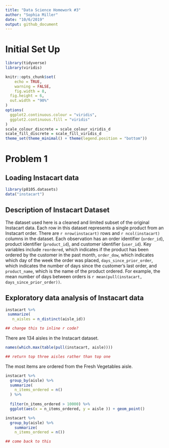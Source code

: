 ```yaml
---
title: "Data Science Homework #3"
author: "Sophia Miller"
date: "10/6/2019"
output: github_document
---
```

# Initial Set Up

```r
library(tidyverse)
library(viridis)

knitr::opts_chunk$set(
	echo = TRUE,
	warning = FALSE,
	fig.width = 8, 
  fig.height = 6,
  out.width = "90%"
)
options(
  ggplot2.continuous.colour = "viridis",
  ggplot2.continuous.fill = "viridis"
)
scale_colour_discrete = scale_colour_viridis_d
scale_fill_discrete = scale_fill_viridis_d
theme_set(theme_minimal() + theme(legend.position = "bottom"))
```

# Problem 1
## Loading Instacart data

```r
library(p8105.datasets)
data("instacart")
```

## Description of Instacart Dataset

The dataset used here is a cleaned and limited subset of the original Instacart data. Each row in this dataset represents a single product from an Instacart order. There are `r nrow(instacart)` rows and `r ncol(instacart)` columns in the dataset. Each observation has an order identifier (`order_id`), product identifier (`product_id`), and customer identifier (`user_id`). Key variables include `reordered`, which indicates  if the product has been ordered by the customer in the past month, `order_dow`, which indicates which day of the week the order was placed, `days_since_prior_order`, which indicates the number of days since the customer's last order, and `product_name`, which is the name of the product ordered. For example, the mean number of days between orders is `r mean(pull(instacart, days_since_prior_order))`.

## Exploratory data analysis of Instacart data

 
```r
instacart %>% 
 summarize(
   n_aisles = n_distinct(aisle_id))

## change this to inline r code?
```

There are 134 aisles in the Instacart dataset.

```r
names(which.max(table(pull(instacart, aisle))))

## return top three aisles rather than top one
```
The most items are ordered from the Fresh Vegetables aisle.

```r
instacart %>% 
  group_by(aisle) %>% 
  summarize(
    n_items_ordered = n()
  ) %>% 
   
  filter(n_items_ordered > 10000) %>% 
  ggplot(aes(x = n_items_ordered, y = aisle )) + geom_point()
```


```r
instacart %>% 
  group_by(aisle) %>%
    summarize(
    n_items_ordered = n())

## come back to this 
```





